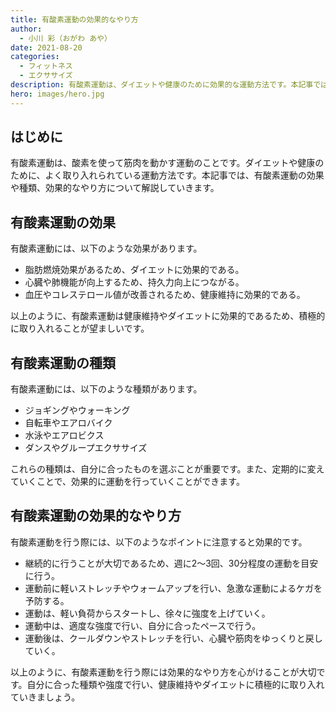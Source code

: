 ```yaml
---
title: 有酸素運動の効果的なやり方
author:
  - 小川 彩（おがわ あや）
date: 2021-08-20
categories:
  - フィットネス
  - エクササイズ
description: 有酸素運動は、ダイエットや健康のために効果的な運動方法です。本記事では、有酸素運動の効果や種類、効果的なやり方について解説します。
hero: images/hero.jpg
---
```


## はじめに

有酸素運動は、酸素を使って筋肉を動かす運動のことです。ダイエットや健康のために、よく取り入れられている運動方法です。本記事では、有酸素運動の効果や種類、効果的なやり方について解説していきます。

## 有酸素運動の効果

有酸素運動には、以下のような効果があります。

- 脂肪燃焼効果があるため、ダイエットに効果的である。
- 心臓や肺機能が向上するため、持久力向上につながる。
- 血圧やコレステロール値が改善されるため、健康維持に効果的である。

以上のように、有酸素運動は健康維持やダイエットに効果的であるため、積極的に取り入れることが望ましいです。

## 有酸素運動の種類

有酸素運動には、以下のような種類があります。

- ジョギングやウォーキング
- 自転車やエアロバイク
- 水泳やエアロビクス
- ダンスやグループエクササイズ

これらの種類は、自分に合ったものを選ぶことが重要です。また、定期的に変えていくことで、効果的に運動を行っていくことができます。

## 有酸素運動の効果的なやり方

有酸素運動を行う際には、以下のようなポイントに注意すると効果的です。

- 継続的に行うことが大切であるため、週に2〜3回、30分程度の運動を目安に行う。
- 運動前に軽いストレッチやウォームアップを行い、急激な運動によるケガを予防する。
- 運動は、軽い負荷からスタートし、徐々に強度を上げていく。
- 運動中は、適度な強度で行い、自分に合ったペースで行う。
- 運動後は、クールダウンやストレッチを行い、心臓や筋肉をゆっくりと戻していく。

以上のように、有酸素運動を行う際には効果的なやり方を心がけることが大切です。自分に合った種類や強度で行い、健康維持やダイエットに積極的に取り入れていきましょう。
